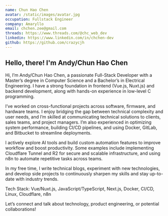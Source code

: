 ```yaml
---
name: Chun Hao Chen
avatar: /static/images/avatar.jpg
occupation: Fullstack Engineer
company: Amaryllo
email: chchen.zee@gmail.com
threads: https://www.threads.com/@chc_web_dev
linkedin: https://www.linkedin.com/in/chchen-dev
github: https://github.com/crazycjh
---
```



## Hello, there! <Twemoji className="mx-2" emoji="waving-hand" /> I'm Andy/Chun Hao Chen

<Twemoji emoji="waving-hand" /> Hi, I’m Andy/Chun Hao Chen, a passionate Full-Stack Developer with a Master’s degree in Computer Science and a Bachelor’s in Electrical Engineering. I have a strong foundation in frontend (Vue.js, Nuxt.js) and backend development, along with hands-on experience in low-level C programming.

<Twemoji emoji="light-bulb" /> I’ve worked on cross-functional projects across software, firmware, and hardware teams. I enjoy bridging the gap between technical complexity and user needs, and I’m skilled at communicating technical solutions to clients, sales teams, and project managers. I’m also experienced in optimizing system performance, building CI/CD pipelines, and using Docker, GitLab, and Bitbucket to streamline deployments.

<Twemoji emoji="gear" /> I actively explore AI tools and build custom automation features to improve workflow and boost productivity. Some examples include implementing Cloudflare Tunnel and R2 for secure and scalable infrastructure, and using n8n to automate repetitive tasks across teams.

<Twemoji emoji="brain" /> In my free time, I write technical blogs, experiment with new technologies, and develop side projects to continuously sharpen my skills and stay up-to-date with industry trends.

<Twemoji emoji="wrench" /> Tech Stack: Vue/Nuxt.js, JavaScript/TypeScript, Next.js, Docker, CI/CD, Linux, Cloudflare, n8n

Let’s connect and talk about technology, product engineering, or potential collaborations!


